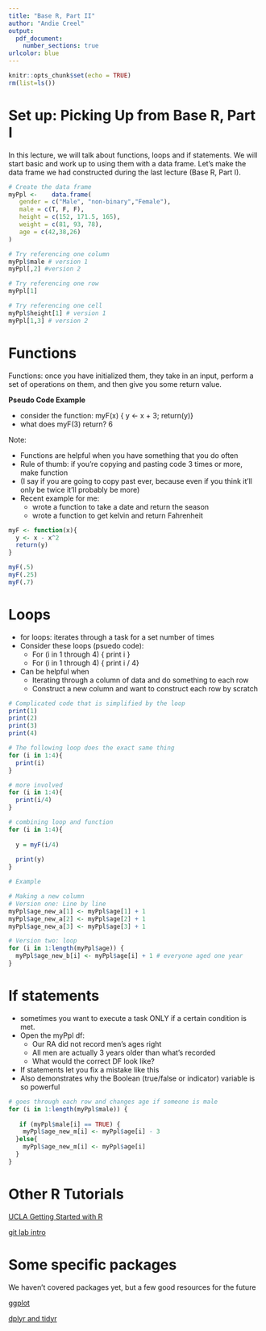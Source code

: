 ```yaml
---
title: "Base R, Part II"
author: "Andie Creel"
output: 
  pdf_document:
    number_sections: true
urlcolor: blue
---
```


```r
knitr::opts_chunk$set(echo = TRUE)
rm(list=ls())
```

# Set up: Picking Up from Base R, Part I
In this lecture, we will talk about functions, loops and if statements. We will start basic and work up to using them with a data frame. Let's make the data frame we had constructed during the last lecture (Base R, Part I).


```r
# Create the data frame
myPpl <- 	data.frame(
   gender = c("Male", "non-binary","Female"), 
   male = c(T, F, F),
   height = c(152, 171.5, 165), 
   weight = c(81, 93, 78),
   age = c(42,38,26)
)

# Try referencing one column
myPpl$male # version 1
myPpl[,2] #version 2

# Try referencing one row 
myPpl[1]

# Try referencing one cell
myPpl$height[1] # version 1
myPpl[1,3] # version 2


```


# Functions 

Functions: once you have initialized them, they take in an input, perform a set of operations on them, and then give you some return value. 

**Pseudo Code Example**

- consider the function: myF(x) { y <- x + 3; return(y)}
- what does myF(3) return? 6 

Note:

- Functions are helpful when you have something that you do often 
- Rule of thumb: if you're copying and pasting code 3 times or more, make function 
- (I say if you are going to copy past ever, because even if you think it'll only be twice it'll probably be more)
- Recent example for me:
  - wrote a function to take a date and return the season
  - wrote a function to get kelvin and return Fahrenheit 


```r

myF <- function(x){
  y <- x - x^2
  return(y)
}

myF(.5)
myF(.25)
myF(.7)

```


# Loops

- for loops: iterates through a task for a set number of times 
- Consider these loops (psuedo code): 
  - For (i in 1 through 4) { print i }
  - For (i in 1 through 4) { print i / 4}
- Can be helpful when 
  - Iterating through a column of data and do something to each row 
  - Construct a new column and want to construct each row by scratch


```r

# Complicated code that is simplified by the loop
print(1)
print(2)
print(3)
print(4)

# The following loop does the exact same thing
for (i in 1:4){
  print(i)
}

# more involved 
for (i in 1:4){
  print(i/4)
}

# combining loop and function  
for (i in 1:4){
  
  y = myF(i/4)
  
  print(y)
}

# Example 

# Making a new column 
# Version one: Line by line 
myPpl$age_new_a[1] <- myPpl$age[1] + 1 
myPpl$age_new_a[2] <- myPpl$age[2] + 1 
myPpl$age_new_a[3] <- myPpl$age[3] + 1 

# Version two: loop 
for (i in 1:length(myPpl$age)) {
  myPpl$age_new_b[i] <- myPpl$age[i] + 1 # everyone aged one year
}
```


# If statements

- sometimes you want to execute a task ONLY if a certain condition is met. 
- Open the myPpl df:
  - Our RA did not record men's ages right 
  - All men are actually 3 years older than what's recorded
  - What would the correct DF look like?
- If statements let you fix a mistake like this
- Also demonstrates why the Boolean (true/false or indicator) variable is so powerful

```r
# goes through each row and changes age if someone is male
for (i in 1:length(myPpl$male)) {
 
   if (myPpl$male[i] == TRUE) {
    myPpl$age_new_m[i] <- myPpl$age[i] - 3
  }else{
    myPpl$age_new_m[i] <- myPpl$age[i]
  }
}

```


# Other R Tutorials


[UCLA Getting Started with R](https://stats.oarc.ucla.edu/stat/data/intro_r/intro_r_interactive_flat.html)

[git lab intro](https://rgup.gitlab.io/research_cycle/01_intro.html#class_notes)

# Some specific packages
We haven't covered packages yet, but a few good resources for the future

[ggplot](http://zevross.com/blog/2014/08/04/beautiful-plotting-in-r-a-ggplot2-cheatsheet-3/)

[dplyr and tidyr](https://www.rstudio.com/wp-content/uploads/2015/02/data-wrangling-cheatsheet.pdf)

<!-- [R and GIS](https://cran.r-project.org/web/views/Spatial.html) -->

<!-- [R Shiny (interactive plots)](https://shiny.rstudio.com/gallery/) -->


